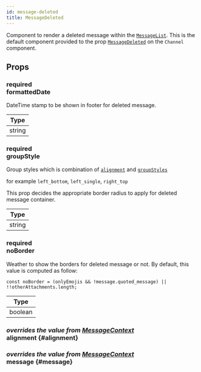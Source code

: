 ```yaml
---
id: message-deleted
title: MessageDeleted
---
```



Component to render a deleted message within the [`MessageList`](./message_list.mdx).
This is the default component provided to the prop [`MessageDeleted`](../core-components/channel.mdx#messagedeleted) on the `Channel` component.

## Props

### <div class="label required">required</div> **formattedDate**

DateTime stamp to be shown in footer for deleted message.

| Type   |
| ------ |
| string |

### <div class="label required">required</div> **groupStyle**

Group styles which is combination of [`alignment`](../contexts/message_context.mdx#alignment) and [`groupStyles`](../contexts/message_context.mdx#groupstyles)

for example `left_bottom`, `left_single`, `right_top`

This prop decides the appropriate border radius to apply for deleted message container.

| Type   |
| ------ |
| string |

### <div class="label required">required</div> **noBorder**

Weather to show the borders for deleted message or not. By default, this value is computed as follow:

```tsx
const noBorder = (onlyEmojis && !message.quoted_message) || !!otherAttachments.length;
```

| Type    |
| ------- |
| boolean |

### <div class="label description">_overrides the value from [MessageContext](../contexts/message_context.mdx#alignment)_</div> alignment \{#alignment}

<Alignment />

### <div class="label description">_overrides the value from [MessageContext](../contexts/message_context.mdx#message)_</div> message \{#message}

<MessageProp />
